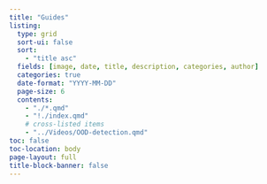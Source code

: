 ```yaml
---
title: "Guides"
listing:
  type: grid
  sort-ui: false
  sort:
    - "title asc"
  fields: [image, date, title, description, categories, author]
  categories: true
  date-format: "YYYY-MM-DD"
  page-size: 6
  contents:
    - "./*.qmd"
    - "!./index.qmd"
    # cross-listed items
    - "../Videos/OOD-detection.qmd"
toc: false
toc-location: body
page-layout: full
title-block-banner: false
---
```

